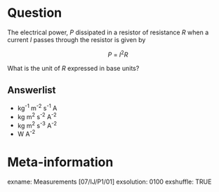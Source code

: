 Question
========
The electrical power, _P_ dissipated in a resistor of resistance _R_ when a current _I_ passes through the resistor is given by

<center>
_P_ = _I_^2^_R_
</center>

What is the unit of _R_ expressed in base units?

Answerlist
----------
* kg^-1^ m^-2^ s^-1^ A
* kg m^2^ s^-2^ A^-2^
* kg m^2^ s^-3^ A^-2^
* W A^-2^


Meta-information
================
exname: Measurements [07/IJ/P1/01]
exsolution: 0100
exshuffle: TRUE